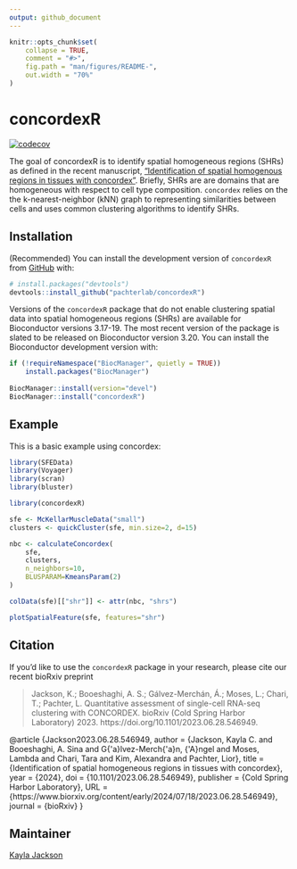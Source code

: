 ```yaml
---
output: github_document
---
```


<!-- README.md is generated from README.Rmd. Please edit that file -->

```r
knitr::opts_chunk$set(
    collapse = TRUE,
    comment = "#>",
    fig.path = "man/figures/README-",
    out.width = "70%"
)
```

# concordexR

<!-- badges: start -->
[![codecov](https://codecov.io/gh/pachterlab/concordexR/branch/main/graph/badge.svg?token=FSASJPR4T5)](https://codecov.io/gh/pachterlab/concordexR)
<!-- badges: end -->


The goal of concordexR is to identify spatial homogeneous regions (SHRs) as 
defined in the recent manuscript, ["Identification of spatial homogenous regions in tissues with concordex"](https://doi.org/10.1101/2023.06.28.546949). Briefly, SHRs are are 
domains that are homogeneous with respect to cell type composition. `concordex` 
relies on the the k-nearest-neighbor (kNN) graph to representing similarities 
between cells and uses common clustering algorithms to identify SHRs.

## Installation

(Recommended) You can install the development version of `concordexR` from
[GitHub](https://github.com/) with:

```r
# install.packages("devtools")
devtools::install_github("pachterlab/concordexR")
```

Versions of the `concordexR` package that do not enable clustering spatial data
into spatial homogeneous regions (SHRs) are available for Bioconductor versions
3.17-19. The most recent version of the package is slated to be released on 
Bioconductor version 3.20. You can install the Bioconductor development version 
with: 

```r
if (!requireNamespace("BiocManager", quietly = TRUE))
    install.packages("BiocManager")
    
BiocManager::install(version="devel")
BiocManager::install("concordexR")
```

## Example

This is a basic example using concordex:

```r
library(SFEData)
library(Voyager)
library(scran)
library(bluster)

library(concordexR)
```

```r
sfe <- McKellarMuscleData("small")
clusters <- quickCluster(sfe, min.size=2, d=15)
```

```r
nbc <- calculateConcordex(
    sfe,
    clusters,
    n_neighbors=10,
    BLUSPARAM=KmeansParam(2)
)

colData(sfe)[["shr"]] <- attr(nbc, "shrs")
```

```r
plotSpatialFeature(sfe, features="shr")
```

## Citation

If you'd like to use the `concordexR` package in your research, please cite our
recent bioRxiv preprint

>  Jackson, K.; Booeshaghi, A. S.; Gálvez-Merchán, Á.; Moses, L.; Chari, T.; Pachter, L. Quantitative assessment of single-cell RNA-seq clustering with CONCORDEX. bioRxiv (Cold Spring Harbor Laboratory) 2023. https://doi.org/10.1101/2023.06.28.546949.

   @article {Jackson2023.06.28.546949,
	author = {Jackson, Kayla C. and Booeshaghi, A. Sina and G{\'a}lvez-Merch{\'a}n, {\'A}ngel and Moses, Lambda and Chari, Tara and Kim, Alexandra and Pachter, Lior},
	title = {Identification of spatial homogeneous regions in tissues with concordex},
	year = {2024},
	doi = {10.1101/2023.06.28.546949},
	publisher = {Cold Spring Harbor Laboratory},
	URL = {https://www.biorxiv.org/content/early/2024/07/18/2023.06.28.546949},
	journal = {bioRxiv}
}
    
## Maintainer

[Kayla Jackson](https://github.com/kayla-jackson)
